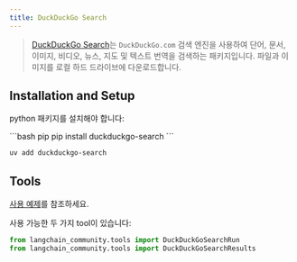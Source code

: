 ```yaml
---
title: DuckDuckGo Search
---
```


>[DuckDuckGo Search](https://github.com/deedy5/duckduckgo_search)는 `DuckDuckGo.com` 검색 엔진을 사용하여 단어, 문서, 이미지, 비디오, 뉴스, 지도 및 텍스트 번역을 검색하는 패키지입니다. 파일과 이미지를 로컬 하드 드라이브에 다운로드합니다.

## Installation and Setup

python 패키지를 설치해야 합니다:

<CodeGroup>
```bash pip
pip install duckduckgo-search
```

```bash uv
uv add duckduckgo-search
```
</CodeGroup>

## Tools

[사용 예제](/oss/integrations/tools/ddg)를 참조하세요.

사용 가능한 두 가지 tool이 있습니다:

```python
from langchain_community.tools import DuckDuckGoSearchRun
from langchain_community.tools import DuckDuckGoSearchResults
```